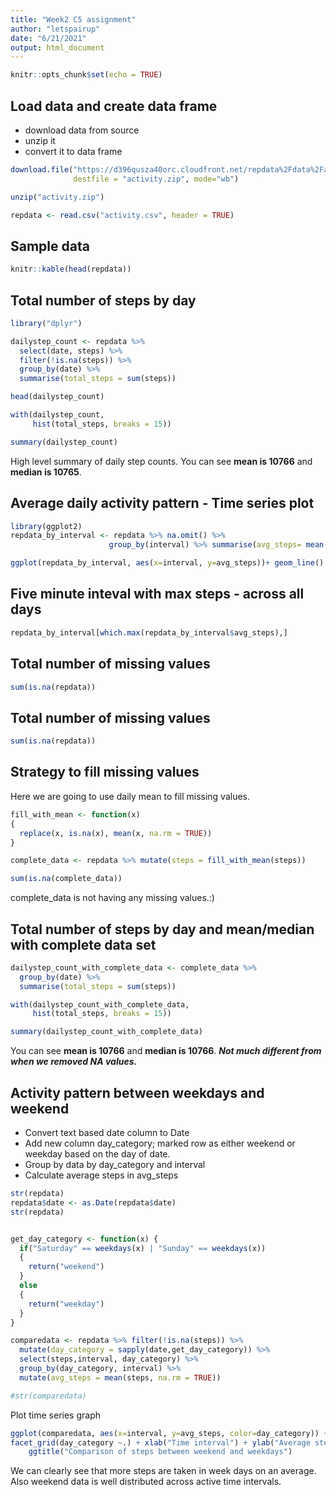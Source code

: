 ```yaml
---
title: "Week2 C5 assignment"
author: "letspairup"
date: "6/21/2021"
output: html_document
---
```


```r
knitr::opts_chunk$set(echo = TRUE)
```

## Load data and create data frame

- download data from source
- unzip it
- convert it to data frame


```r
download.file("https://d396qusza40orc.cloudfront.net/repdata%2Fdata%2Factivity.zip",
              destfile = "activity.zip", mode="wb")

unzip("activity.zip")

repdata <- read.csv("activity.csv", header = TRUE)

```

## Sample data

```r
knitr::kable(head(repdata))
```

## Total number of steps by day

```r

library("dplyr")

dailystep_count <- repdata %>% 
  select(date, steps) %>% 
  filter(!is.na(steps)) %>%
  group_by(date) %>%
  summarise(total_steps = sum(steps))

head(dailystep_count)

with(dailystep_count, 
     hist(total_steps, breaks = 15))

summary(dailystep_count)

```

High level summary of daily step counts. You can see __mean is 10766__ and __median is 10765__.

## Average daily activity pattern - Time series plot

```r
library(ggplot2)
repdata_by_interval <- repdata %>% na.omit() %>%
                      group_by(interval) %>% summarise(avg_steps= mean(steps)) 

ggplot(repdata_by_interval, aes(x=interval, y=avg_steps))+ geom_line()
```

## Five minute inteval with max steps - across all days

```r
repdata_by_interval[which.max(repdata_by_interval$avg_steps),]
```

## Total number of missing values

```r
sum(is.na(repdata))
```

## Total number of missing values

```r
sum(is.na(repdata))
```

## Strategy to fill missing values

Here we are going to use daily mean to fill missing values.

```r
fill_with_mean <- function(x)
{
  replace(x, is.na(x), mean(x, na.rm = TRUE))
}

complete_data <- repdata %>% mutate(steps = fill_with_mean(steps))

sum(is.na(complete_data))
```

complete_data is not having any missing values.:)

## Total number of steps by day and mean/median with complete data set

```r
dailystep_count_with_complete_data <- complete_data %>% 
  group_by(date) %>%
  summarise(total_steps = sum(steps))

with(dailystep_count_with_complete_data, 
     hist(total_steps, breaks = 15))

summary(dailystep_count_with_complete_data)
```

You can see __mean is 10766__ and __median is 10766__. *__Not much different from when we removed NA values.__*

## Activity pattern between weekdays and weekend

- Convert text based date column to Date
- Add new column day_category; marked row as either weekend or weekday based on the day of date.
- Group by data by day_category and interval
- Calculate average steps in avg_steps

```r
str(repdata)
repdata$date <- as.Date(repdata$date)
str(repdata)


get_day_category <- function(x) {
  if("Saturday" == weekdays(x) | "Sunday" == weekdays(x))
  {
    return("weekend")
  }
  else
  {
    return("weekday")
  }
}

comparedata <- repdata %>% filter(!is.na(steps)) %>%
  mutate(day_category = sapply(date,get_day_category)) %>%
  select(steps,interval, day_category) %>%
  group_by(day_category, interval) %>%
  mutate(avg_steps = mean(steps, na.rm = TRUE))

#str(comparedata)
```
Plot time series graph
```r
ggplot(comparedata, aes(x=interval, y=avg_steps, color=day_category)) + geom_line() +
facet_grid(day_category ~.) + xlab("Time interval") + ylab("Average steps - Mean") +
    ggtitle("Comparison of steps between weekend and weekdays")
```

We can clearly see that more steps are taken in week days on an average. Also weekend data is well distributed across active time intervals.



